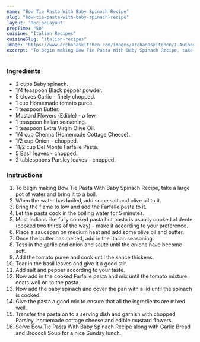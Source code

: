 ---
name: "Bow Tie Pasta With Baby Spinach Recipe"
slug: "bow-tie-pasta-with-baby-spinach-recipe"
layout: 'RecipeLayout'
prepTime: "50"
cuisine: "Italian Recipes"
cuisineSlug: "italian-recipes"
image: "https://www.archanaskitchen.com/images/archanaskitchen/1-Author/ruby_pathak-yahoo.com/Bow_Tie_Pasta_With_Baby_Spinach_And_Mustard_Flower.jpg"
excerpt: "To begin making Bow Tie Pasta With Baby Spinach Recipe, take a large pot of water and bring it to a boil"
---

### Ingredients

- 2 cups Baby spinach.
- 1/4 teaspoon Black pepper powder.
- 5 cloves Garlic - finely chopped.
- 1 cup Homemade tomato puree.
- 1 teaspoon Butter.
- Mustard Flowers (Edible) - a few.
- 1 teaspoon Italian seasoning.
- 1 teaspoon Extra Virgin Olive Oil.
- 1/4 cup Chenna (Homemade Cottage Cheese).
- 1/2 cup Onion - chopped.
- 11/2 cup Del Monte Farfalle Pasta.
- 5 Basil leaves - chopped.
- 2 tablespoons Parsley leaves - chopped.

### Instructions

1. To begin making Bow Tie Pasta With Baby Spinach Recipe, take a large pot of water and bring it to a boil.
1. When the water has boiled, add some salt and olive oil to it.
1. Bring the flame to low and add the Farfalle pasta to it.
1. Let the pasta cook in the boiling water for 5 minutes.
1. Most Indians like fully cooked pasta but pasta is usually cooked al dente (cooked two thirds of the way) - make it according to your preference.
1. Place a saucepan on medium heat and add some olive oil and butter.
1. Once the butter has melted, add in the Italian seasoning.
1. Toss in the garlic and onion and saute until the onions have become soft.
1. Add the tomato puree and cook until the sauce thickens.
1. Tear in the basil leaves and give it a good stir.
1. Add salt and pepper according to your taste.
1. Now add in the cooked Farfalle pasta and mix until the tomato mixture coats well on to the pasta.
1. Now add the baby spinach and cover the pan with a lid until the spinach is cooked.
1. Give the pasta a good mix to ensure that all the ingredients are mixed well.
1. Transfer the pasta on to a serving dish and garnish with chopped Parsley, homemade cottage cheese and edible mustard flowers.
1. Serve Bow Tie Pasta With Baby Spinach Recipe along with Garlic Bread and Broccoli Soup for a nice Sunday lunch.
